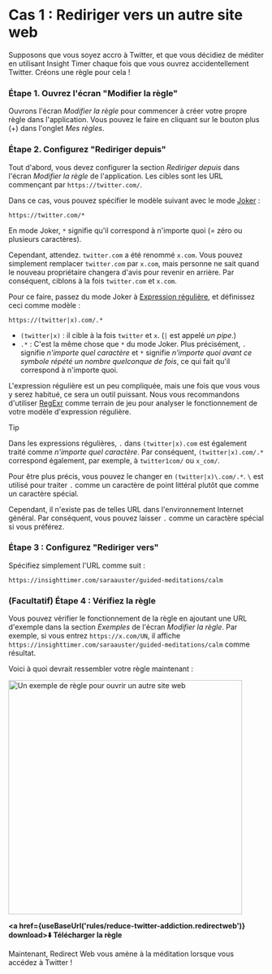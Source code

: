 
# Cas 1 : Rediriger vers un autre site web

Supposons que vous soyez accro à Twitter, et que vous décidiez de méditer en utilisant Insight Timer chaque fois que vous ouvrez accidentellement Twitter. Créons une règle pour cela !

### Étape 1. Ouvrez l'écran "Modifier la règle"

Ouvrons l'écran *Modifier la règle* pour commencer à créer votre propre règle dans l'application. Vous pouvez le faire en cliquant sur le bouton plus (+) dans l'onglet *Mes règles*.

### Étape 2. Configurez "Rediriger depuis"

Tout d'abord, vous devez configurer la section *Rediriger depuis* dans l'écran *Modifier la règle* de l'application. Les cibles sont les URL commençant par `https://twitter.com/`.

Dans ce cas, vous pouvez spécifier le modèle suivant avec le mode [Joker](/rule-settings#url-pattern-wildcard) :

```
https://twitter.com/*
```

En mode Joker, `*` signifie qu'il correspond à n'importe quoi (= zéro ou plusieurs caractères).

Cependant, attendez. `twitter.com` a été renommé `x.com`. Vous pouvez simplement remplacer `twitter.com` par `x.com`, mais personne ne sait quand le nouveau propriétaire changera d'avis pour revenir en arrière. Par conséquent, ciblons à la fois `twitter.com` et `x.com`.

Pour ce faire, passez du mode Joker à [Expression régulière](/rule-settings#url-pattern-regular-expression), et définissez ceci comme modèle :

```
https://(twitter|x).com/.*
```

* `(twitter|x)` : il cible à la fois `twitter` et `x`. (`|` est appelé *un pipe*.)
* `.*` : C'est la même chose que `*` du mode Joker. Plus précisément, `.` signifie *n'importe quel caractère* et `*` signifie *n'importe quoi avant ce symbole répété un nombre quelconque de fois*, ce qui fait qu'il correspond à n'importe quoi.

L'expression régulière est un peu compliquée, mais une fois que vous vous y serez habitué, ce sera un outil puissant. Nous vous recommandons d'utiliser [RegExr](https://regexr.com) comme terrain de jeu pour analyser le fonctionnement de votre modèle d'expression régulière.

> [!TIP]
> Dans les expressions régulières, `.` dans `(twitter|x).com` est également traité comme *n'importe quel caractère*. Par conséquent, `(twitter|x).com/.*` correspond également, par exemple, à `twitter1com/` ou `x_com/`.
> 
> Pour être plus précis, vous pouvez le changer en `(twitter|x)\.com/.*`. `\` est utilisé pour traiter `.` comme un caractère de point littéral plutôt que comme un caractère spécial.
> 
> Cependant, il n'existe pas de telles URL dans l'environnement Internet général. Par conséquent, vous pouvez laisser `.` comme un caractère spécial si vous préférez.

### Étape 3 : Configurez "Rediriger vers"

Spécifiez simplement l'URL comme suit :

```
https://insighttimer.com/saraauster/guided-meditations/calm
```

### (Facultatif) Étape 4 : Vérifiez la règle

Vous pouvez vérifier le fonctionnement de la règle en ajoutant une URL d'exemple dans la section *Exemples* de l'écran *Modifier la règle*. Par exemple, si vous entrez `https://x.com/UN`, il affiche `https://insighttimer.com/saraauster/guided-meditations/calm` comme résultat.

Voici à quoi devrait ressembler votre règle maintenant :

<Image src={RuleCreationOpenAnotherWebsiteRulePreview} alt="Un exemple de règle pour ouvrir un autre site web" height="460" hasRoundedCorners hasShadow />

**<a href={useBaseUrl('rules/reduce-twitter-addiction.redirectweb')} download>⬇️ Télécharger la règle</a>**

Maintenant, Redirect Web vous amène à la méditation lorsque vous accédez à Twitter !
